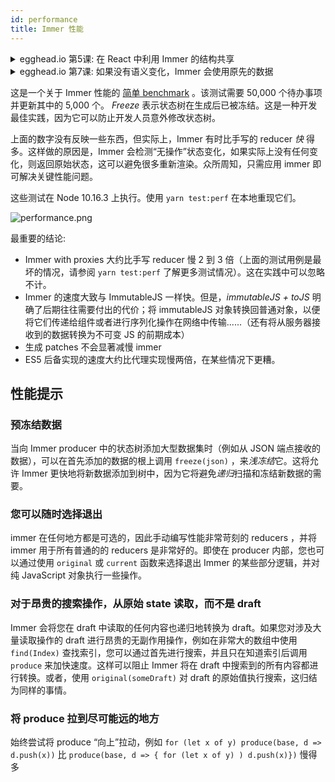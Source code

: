 ```yaml
---
id: performance
title: Immer 性能
---
```


<center>
	<div
		data-ea-publisher="immerjs"
		data-ea-type="image"
		className="horizontal bordered"
	></div>
</center>
<details>
	<summary className="egghead-summary">
		egghead.io 第5课: 在 React 中利用 Immer 的结构共享
	</summary>
	<br />
	<div>
		<iframe
			width="760"
			height="427"
			scrolling="no"
			src="https://egghead.io/lessons/react-profile-react-rendering-and-optimize-with-memo-to-leverage-structural-sharing/embed"
		></iframe>
	</div>
	<a
		className="egghead-link"
		href="https://egghead.io/lessons/react-profile-react-rendering-and-optimize-with-memo-to-leverage-structural-sharing"
	>
		Hosted on egghead.io
	</a>
</details>
<details>
	<summary className="egghead-summary">
		egghead.io 第7课: 如果没有语义变化，Immer 会使用原先的数据
	</summary>
	<br />
	<div>
		<iframe
			width="760"
			height="427"
			scrolling="no"
			src="https://egghead.io/lessons/javascript-produces-immutable-data-and-avoid-unnecessary-creation-of-new-data-trees-with-immer/embed"
		></iframe>
	</div>
	<a
		className="egghead-link"
		href="https://egghead.io/lessons/javascript-produces-immutable-data-and-avoid-unnecessary-creation-of-new-data-trees-with-immer"
	>
		Hosted on egghead.io
	</a>
</details>

这是一个关于 Immer 性能的 [简单 benchmark](https://github.com/immerjs/immer/blob/main/__performance_tests__/todo.js) 。该测试需要 50,000 个待办事项并更新其中的 5,000 个。 _Freeze_ 表示状态树在生成后已被冻结。这是一种开发最佳实践，因为它可以防止开发人员意外修改状态树。

上面的数字没有反映一些东西，但实际上，Immer 有时比手写的 reducer _快_ 得多。这样做的原因是，Immer 会检测“无操作”状态变化，如果实际上没有任何变化，则返回原始状态，这可以避免很多重新渲染。众所周知，只需应用 immer 即可解决关键性能问题。

这些测试在 Node 10.16.3 上执行。使用 `yarn test:perf` 在本地重现它们。

![performance.png](/img/performance.png)

最重要的结论:

- Immer with proxies 大约比手写 reducer 慢 2 到 3 倍（上面的测试用例是最坏的情况，请参阅 `yarn test:perf` 了解更多测试情况）。这在实践中可以忽略不计。
- Immer 的速度大致与 ImmutableJS 一样快。但是，_immutableJS + toJS_ 明确了后期往往需要付出的代价；将 immutableJS 对象转换回普通对象，以便将它们传递给组件或者进行序列化操作在网络中传输......（还有将从服务器接收到的数据转换为不可变 JS 的前期成本）
- 生成 patches 不会显著减慢 immer
- ES5 后备实现的速度大约比代理实现慢两倍，在某些情况下更糟。

## 性能提示

### 预冻结数据

当向 Immer producer 中的状态树添加大型数据集时（例如从 JSON 端点接收的数据），可以在首先添加的数据的根上调用 `freeze(json)` ，来*浅冻结*它。这将允许 Immer 更快地将新数据添加到树中，因为它将避免*递归*扫描和冻结新数据的需要。

### 您可以随时选择退出

immer 在任何地方都是可选的，因此手动编写性能非常苛刻的 reducers ，并将 immer 用于所有普通的的 reducers 是非常好的。即使在 producer 内部，您也可以通过使用 `original` 或 `current` 函数来选择退出 Immer 的某些部分逻辑，并对纯 JavaScript 对象执行一些操作。

### 对于昂贵的搜索操作，从原始 state 读取，而不是 draft

Immer 会将您在 draft 中读取的任何内容也递归地转换为 draft。如果您对涉及大量读取操作的 draft 进行昂贵的无副作用操作，例如在非常大的数组中使用 `find(Index)` 查找索引，您可以通过首先进行搜索，并且只在知道索引后调用 `produce` 来加快速度。这样可以阻止 Immer 将在 draft 中搜索到的所有内容都进行转换。或者，使用 `original(someDraft)` 对 draft 的原始值执行搜索，这归结为同样的事情。

### 将 produce 拉到尽可能远的地方

始终尝试将 produce “向上”拉动，例如 `for (let x of y) produce(base, d => d.push(x))` 比 `produce(base, d => { for (let x of y) ) d.push(x)})` 慢得多
